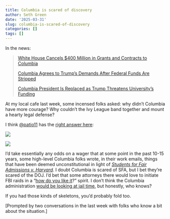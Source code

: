 ```yaml
---
title: Columbia is scared of discovery
author: Seth Green
date: '2025-03-31'
slug: columbia-is-scared-of-discovery
categories: []
tags: []
---
```


In the news:

> [White House Cancels \$400 Million in Grants and Contracts to Columbia](https://www.nytimes.com/2025/03/07/nyregion/trump-administration-columbia-grants-cancelled-antisemitism.html)
>
> [Columbia Agrees to Trump’s Demands After Federal Funds Are Stripped](https://www.nytimes.com/2025/03/21/nyregion/columbia-response-trump-demands.html){.uri}
>
> [Columbia President Is Replaced as Trump Threatens University’s Funding](https://www.nytimes.com/2025/03/28/us/columbia-universitys-president-resigns.html)

At my local cafe last week, some incensed folks asked: why didn't Columbia have more courage? Why couldn't the Ivy League band together and mount a hearty legal defense?

I think [\@patio11](https://x.com/patio11) has the [right answer here](https://x.com/patio11/status/1678235882481127427):

![](images/patio-first-tweet.png)

![](images/patio-second-tweet.png)

I'd take essentially any odds on a wager that at some point in the past 10-15 years, some high-level Columbia folks wrote, in their work emails, things that have been deemed unconstitutional in light of [*Students for Fair Admissions v. Harvard*](https://en.wikipedia.org/wiki/Students_for_Fair_Admissions_v._Harvard). I doubt Columbia is scared of SFA, but I bet they're scared of the DOJ. I'd bet that some attorneys there would love to initiate FBI raids in a "[how do you like it](https://www.businessinsider.com/melania-trump-violated-new-underwear-mar-a-lago-raid-report-2022-9)?" spirit. I don't think the Columbia administration [would be looking at jail time](https://www.justice.gov/crt/statutes-enforced-criminal-section#:~:text=committed%20by%20others.-,A%20violation%20of%20the%20statute%20is%20a%20misdemeanor,-%2C%20unless%20prosecutors%20prove), but honestly, who knows?

If you had those kinds of skeletons, you'd probably fold too.

[Prompted by two conversations in the last week with folks who know a bit about the situation.]

